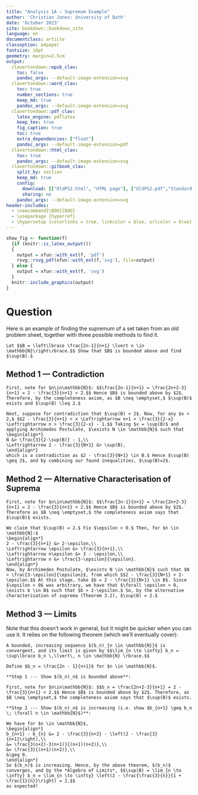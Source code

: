```yaml
---
title: "Analysis 1A — Supremum Example"
author: 'Christian Jones: University of Bath'
date: 'October 2023'
site: bookdown::bookdown_site
language: en
documentclass: article
classoption: a4paper
fontsize: 10pt
geometry: margin=2.5cm
output:
  clavertondown::epub_clav:
    toc: false
    pandoc_args: --default-image-extension=svg
  clavertondown::word_clav:
    toc: true
    number_sections: true
    keep_md: true
    pandoc_args: --default-image-extension=svg
  clavertondown::pdf_clav:
    latex_engine: pdflatex
    keep_tex: true
    fig_caption: true
    toc: true
    extra_dependencies: ["float"]
    pandoc_args: --default-image-extension=pdf
  clavertondown::html_clav:
    toc: true
    pandoc_args: --default-image-extension=svg
  clavertondown::gitbook_clav:
    split_by: section
    keep_md: true
    config:
      download: [["OldPS2.html", "HTML page"], ["OldPS2.pdf","Standard print PDF"], ["OldPS2Clear.pdf","Clear print PDF"], ["OldPS2Large.pdf","Large print PDF"], ["OldPS2.docx","Accessible Word document"], ["OldPS2.epub","Accessible EPub book" ]]
      sharing: no
    pandoc_args: --default-image-extension=svg
header-includes:
  - \newcommand{\BOO}{BOO}
  - \usepackage {hyperref}
  - \hypersetup {colorlinks = true, linkcolor = blue, urlcolor = blue}
---
```

<!-- This is needed since I am working with svg files from mathcha.io. It converts the graphics files to something that can be used in the pdf files. Code taken from https://stackoverflow.com/questions/50165404/how-to-make-a-pdf-using-bookdown-including-svg-images/56044642#56044642 -->
```r
show_fig <- function(f)
  {if (knitr::is_latex_output())
  {
    output = xfun::with_ext(f, 'pdf')
    rsvg::rsvg_pdf(xfun::with_ext(f,'svg'), file=output)
  } else {
    output = xfun::with_ext(f, 'svg')
  }
  knitr::include_graphics(output)
}
```
\newpage
\pagenumbering{arabic}

# Question {-}
Here is an example of finding the supremum of a set taken from an old problem sheet, together with three possible methods to find it.
```example
Let $$B = \left\lbrace \frac{2n-1}{n+1} \lvert n \in \mathbb{N}\right\rbrace.$$ Show that $B$ is bounded above and find $\sup(B).$
```

## Method 1 --- Contradiction {-}
```solution
First, note for $n\in\mathbb{N}$: $$\frac{2n-1}{n+1} = \frac{2n+2-3}{n+1} = 2 - \frac{3}{n+1} < 2.$$ Hence $B$ is bounded above by $2$. Therefore, by the completeness axiom, as $B \neq \emptyset,$ $\sup(B)$ exists and $\sup(B) \leq 2.$

Next, suppose for contradiction that $\sup(B) < 2$. Now, for any $x < 2,$ $$2 - \frac{3}{n+1} > x \Leftrightarrow n+1 > \frac{3}{2-x} \Leftrightarrow n > \frac{3}{2-x} - 1.$$ Taking $x = \sup(B)$ and applying Archimedes Postulate, $\exists N \in \mathbb{N}$ such that
\begin{align*}
N &> \frac{3}{2-\sup(B)} - 1,\\
\Leftrightarrow 2 - \frac{3}{N+1} &> \sup(B),
\end{align*}
which is a contradiction as $2 - \frac{3}{N+1} \in B.$ Hence $\sup(B) \geq 2$, and by combining our found inequalities, $\sup(B)=2$.
```

## Method 2 --- Alternative Characterisation of Suprema {-}

```solution
First, note for $n\in\mathbb{N}$: $$\frac{2n-1}{n+1} = \frac{2n+2-3}{n+1} = 2 - \frac{3}{n+1} < 2.$$ Hence $B$ is bounded above by $2$. Therefore as $B \neq \emptyset,$ the completeness axiom says that $\sup(B)$ exists.

We claim that $\sup(B) = 2.$ Fix $\epsilon > 0.$ Then, for $n \in \mathbb{N}:$
\begin{align*}
2 - \frac{3}{n+1} &> 2-\epsilon,\\
\Leftrightarrow \epsilon &> \frac{3}{n+1},\\
\Leftrightarrow n\epsilon &> 3 - \epsilon,\\
\Leftrightarrow n &> \frac{3-\epsilon}{\epsilon}.
\end{align*}
Now, by Archimedes Postulate, $\exists N \in \mathbb{N}$ such that $N > \frac{3-\epsilon}{\epsilon}$, from which $$2 - \frac{3}{N+1} > 2- \epsilon.$$ At this stage, take $b = 2 - \frac{3}{N+1} \in B$. Since $\epsilon > 0$ was arbitrary, we have that $\forall \epsilon > 0, \exists b \in B$ such that $b > 2-\epsilon.$ So, by the alternative characterisation of suprema (Theorem 3.2), $\sup(B) = 2.$
```

## Method 3 --- Limits {-}
Note that this doesn't work in general, but it might be quicker when you can use it. It relies on the following theorem (which we'll eventually cover):
```theorem
A bounded, increasing sequence $(b_n)_{n \in \mathbb{N}}$ is convergent, and its limit is given by $$\lim_{n \to \infty} b_n = \sup\lbrace b_n \,\lvert\, n \in \mathbb{N} \rbrace.$$
```

```solution
Define $b_n = \frac{2n - 1}{n+1}$ for $n \in \mathbb{N}$.

**Step 1 --- Show $(b_n)_n$ is bounded above**:
  
First, note for $n\in\mathbb{N}$: $$b_n = \frac{2n+2-3}{n+1} = 2 - \frac{3}{n+1} < 2.$$ Hence $B$ is bounded above by $2$. Therefore, as $B \neq \emptyset,$ the completeness axiom says that $\sup(B)$ exists.

**Step 2 --- Show $(b_n)_n$ is increasing (i.e. show $b_{n+1} \geq b_n \; \forall n \in \mathbb{N}$)**:
  
We have for $n \in \mathbb{N}$,
\begin{align*}
b_{n+1} - b_{n} &= 2 - \frac{3}{n+2} - \left(2 - \frac{3}{n+1}\right),\\
&= \frac{3(n+2)-3(n+1)}{(n+1)(n+2)},\\
&= \frac{3}{(n+1)(n+2)},\\
&\geq 0.
\end{align*}
So $(b_n)$ is increasing. Hence, by the above theorem, $(b_n)$ converges, and by the *Algebra of Limits*, $$\sup(B) = \lim_{n \to \infty} b_n = \lim_{n \to \infty} \left(2 - \frac{\frac{3}{n}}{1 + \frac{1}{n}}\right) = 2,$$
as expected!
```